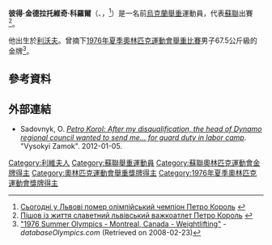 {{MedalTableTop}}
{{MedalSport|男子[[舉重|舉重]]}}
{{MedalCountry|{{URS}}}}
{{MedalCompetition|[[奧林匹克運動會|奧林匹克運動會]]}}
{{MedalGold|[[1976年夏季奧林匹克運動會|1976年 蒙特婁]]|[[1976年夏季奧林匹克運動會舉重比賽|67.5公斤級]]}}
{{MedalCompetition|[[世界舉重錦標賽|世界舉重錦標賽]]}}
{{MedalGold|[[1974年世界舉重錦標賽|1974年 馬尼拉]]|67.5公斤級}}
{{MedalGold|[[1975年世界舉重錦標賽|1975年 莫斯科]]|67.5公斤級}}
{{MedalGold|[[1976年夏季奧林匹克運動會|1976年 蒙特婁]]|67.5公斤級}}
{{MedalBottom}}
'''彼得·金德拉托維奇·科羅爾'''（{{lang-en|'''Petro Kindratovych Korol'''}}、{{lang-ua|'''Петро Король'''}}，{{bd|1941年|1月2日|2015年|7月2日|catIdx=Korol, Petro}}<ref>[http://www.day.kiev.ua/uk/news/020715-sogodni-u-lvovi-pomer-olimpiyskyy-chempion-petro-korol Сьогодні у Львові помер олімпійський чемпіон Петро Король] {{Wayback|url=http://www.day.kiev.ua/uk/news/020715-sogodni-u-lvovi-pomer-olimpiyskyy-chempion-petro-korol |date=20150924135637 }} {{ua icon}}</ref>）是一名前[[烏克蘭蘇維埃社會主義共和國|烏克蘭]][[舉重|舉重]]運動員，代表[[蘇聯|蘇聯]]出賽<ref>[http://www.lviv.tv/news/lvivshhina/pishov-iz-zhittya-slavetnij-lvivskij-vazhkoatlet-petro-korol/ Пішов із життя славетний львівський важкоатлет Петро Король] {{Webarchive|url=https://archive.is/20150702171716/http://www.lviv.tv/news/lvivshhina/pishov-iz-zhittya-slavetnij-lvivskij-vazhkoatlet-petro-korol/ |date=2015-07-02 }} {{uk icon}}</ref>。

他出生於[[利沃夫|利沃夫]]。曾摘下[[1976年夏季奧林匹克運動會舉重比賽|1976年夏季奧林匹克運動會舉重比賽]]男子67.5公斤級的金牌<ref name=db-ol1976-weightlifting>[http://www.databaseolympics.com/games/gamessport.htm?g=19&sp=WEI "1976 Summer Olympics - Montreal, Canada - Weightlifting"] {{webarchive|url=https://web.archive.org/web/20080917043647/http://www.databaseolympics.com/games/gamessport.htm?g=19&sp=WEI |date=2008-09-17 }} - ''databaseOlympics.com'' (Retrieved on 2008-02-23)</ref>。

== 參考資料 ==
{{reflist}}

== 外部連結 ==
* Sadovnyk, O. ''[https://archive.is/20130729131944/http://archive.wz.lviv.ua/articles/102189 Petro Korol: After my disqualification, the head of Dynamo regional council wanted to send me... for guard duty in labor camp]''. "Vysokyi Zamok". 2012-01-05.

{{Footer Olympic Champions Weightlifting Lightweight}}
{{DEFAULTSORT:Korol, Petro}}
[[Category:利維夫人|Category:利維夫人]]
[[Category:蘇聯舉重運動員|Category:蘇聯舉重運動員]]
[[Category:蘇聯奧林匹克運動會金牌得主|Category:蘇聯奧林匹克運動會金牌得主]]
[[Category:奧林匹克運動會舉重獎牌得主|Category:奧林匹克運動會舉重獎牌得主]]
[[Category:1976年夏季奧林匹克運動會獎牌得主|Category:1976年夏季奧林匹克運動會獎牌得主]]